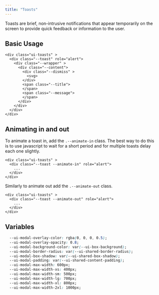```yaml
---
title: "Toasts"
---
```


Toasts are brief, non-intrusive notifications that appear temporarily on the screen to provide quick feedback or information to the user.

## Basic Usage

```erb
<div class="ui-toasts" >
  <div class="--toast" role="alert">
    <div class="--wrapper" >
      <div class="--content">
        <div class="--dismiss" >
          <svg>
        </div>
        <span class="--title">
        </span> 
        <span class="--message">
        </span> 
      </div>
    </div>
  </div>
</div>
```

## Animating in and out

To animate a toast in, add the `.--animate-in` class. The best way to do this is to use javascript to wait for a short period and for multiple toasts delay each one slightly.

```
<div class="ui-toasts" >
  <div class="--toast --animate-in" role="alert">
    ...
  </div>
</div>
```

Similarly to animate out add the `.--animate-out` class.

```
<div class="ui-toasts" >
  <div class="--toast --animate-out" role="alert">
    ...
  </div>
</div>
```

## Variables

```css
  --ui-modal-overlay-color: rgba(0, 0, 0, 0.5);
  --ui-modal-overlay-opacity: 0.8;
  --ui-modal-background-color: var(--ui-box-background);
  --ui-modal-border-radius: var(--ui-shared-border-radius);
  --ui-modal-box-shadow: var(--ui-shared-box-shadow);
  --ui-modal-padding: var(--ui-shared-content-padding);
  --ui-modal-max-width: 600px;
  --ui-modal-max-width-xs: 400px;
  --ui-modal-max-width-sm: 500px;
  --ui-modal-max-width-lg: 700px;
  --ui-modal-max-width-xl: 800px;
  --ui-modal-max-width-2xl: 1000px;
```